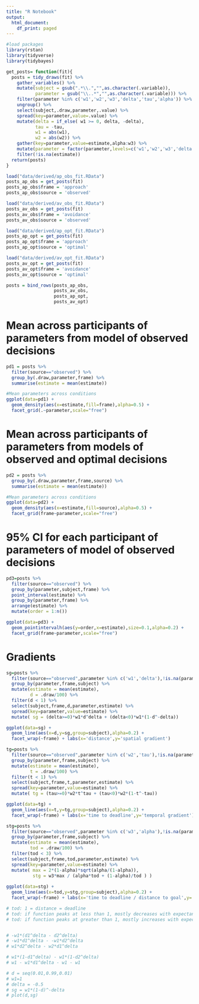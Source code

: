 ```yaml
---
title: "R Notebook"
output:
  html_document:
    df_print: paged
---
```



```r

#load packages
library(rstan)
library(tidyverse)
library(tidybayes)

get_posts= function(fit){
  posts = tidy_draws(fit) %>%
    gather_variables() %>%
    mutate(subject = gsub(".*\\.","",as.character(.variable)),
           parameter = gsub("\\..*","",as.character(.variable))) %>%
    filter(parameter %in% c('w1','w2','w3','delta','tau','alpha')) %>%
    ungroup() %>%
    select(subject,.draw,parameter,.value) %>%
    spread(key=parameter,value=.value) %>%
    mutate(delta = if_else( w1 >= 0, delta, -delta),
           tau = -tau,
           w1 = abs(w1),
           w2 = abs(w2)) %>%
    gather(key=parameter,value=estimate,alpha:w3) %>%
    mutate(parameter = factor(parameter,levels=c('w1','w2','w3','delta','tau','alpha'))) %>%
    filter(!is.na(estimate))
  return(posts)
}

load("data/derived/ap_obs_fit.RData")
posts_ap_obs = get_posts(fit)
posts_ap_obs$frame = 'approach'
posts_ap_obs$source = 'observed'

load("data/derived/av_obs_fit.RData")
posts_av_obs = get_posts(fit)
posts_av_obs$frame = 'avoidance'
posts_av_obs$source = 'observed'

load("data/derived/ap_opt_fit.RData")
posts_ap_opt = get_posts(fit)
posts_ap_opt$frame = 'approach'
posts_ap_opt$source = 'optimal'

load("data/derived/av_opt_fit.RData")
posts_av_opt = get_posts(fit)
posts_av_opt$frame = 'avoidance'
posts_av_opt$source = 'optimal'

posts = bind_rows(posts_ap_obs,
                  posts_av_obs,
                  posts_ap_opt,
                  posts_av_opt)

```

# Mean across participants of parameters from model of observed decisions

```r

pd1 = posts %>%
  filter(source=="observed") %>%
  group_by(.draw,parameter,frame) %>%
  summarise(estimate = mean(estimate))

#Mean parameters across conditions
ggplot(data=pd1) +
  geom_density(aes(x=estimate,fill=frame),alpha=0.5) +
  facet_grid(.~parameter,scale="free")


```

# Mean across participants of parameters from models of observed and optimal decisions

```r

pd2 = posts %>%
  group_by(.draw,parameter,frame,source) %>%
  summarise(estimate = mean(estimate))

#Mean parameters across conditions
ggplot(data=pd2) +
  geom_density(aes(x=estimate,fill=source),alpha=0.5) +
  facet_grid(frame~parameter,scale="free")

```


# 95% CI for each participant of parameters of model of observed decisions

```r

pd3=posts %>%
  filter(source=="observed") %>%
  group_by(parameter,subject,frame) %>%
  point_interval(estimate) %>%
  group_by(parameter,frame) %>%
  arrange(estimate) %>%
  mutate(order = 1:n())

ggplot(data=pd3) +
  geom_pointintervalh(aes(y=order,x=estimate),size=0.1,alpha=0.2) +
  facet_grid(frame~parameter,scale="free")


```

# Gradients

```r

sg=posts %>%
  filter(source=="observed",parameter %in% c('w1','delta'),!is.na(parameter)) %>%
  group_by(parameter,frame,subject) %>%
  mutate(estimate = mean(estimate),
         d = .draw/100) %>%
  filter(d < 1) %>%
  select(subject,frame,d,parameter,estimate) %>%
  spread(key=parameter,value=estimate) %>%
  mutate( sg = (delta>=0)*w1*d^delta + (delta<0)*w1*(1-d^-delta))

ggplot(data=sg) +
  geom_line(aes(x=d,y=sg,group=subject),alpha=0.2) +
  facet_wrap(~frame) + labs(x='distance',y='spatial gradient')

tg=posts %>%
  filter(source=="observed",parameter %in% c('w2','tau'),!is.na(parameter)) %>%
  group_by(parameter,frame,subject) %>%
  mutate(estimate = mean(estimate),
         t = .draw/100) %>%
  filter(t < 1) %>%
  select(subject,frame,t,parameter,estimate) %>%
  spread(key=parameter,value=estimate) %>%
  mutate( tg = (tau>=0)*w2*t^tau + (tau<0)*w2*(1-t^-tau))

ggplot(data=tg) +
  geom_line(aes(x=t,y=tg,group=subject),alpha=0.2) +
  facet_wrap(~frame) + labs(x='time to deadline',y='temporal gradient')

stg=posts %>%
  filter(source=="observed",parameter %in% c('w3','alpha'),!is.na(parameter)) %>%
  group_by(parameter,frame,subject) %>%
  mutate(estimate = mean(estimate),
         tod = .draw/100) %>%
  filter(tod < 3) %>%
  select(subject,frame,tod,parameter,estimate) %>%
  spread(key=parameter,value=estimate) %>%
  mutate( max = 2*(1-alpha)*sqrt(alpha/(1-alpha)),
          stg = w3*max / (alpha*tod + (1-alpha)/tod ) )
          
ggplot(data=stg) +
  geom_line(aes(x=tod,y=stg,group=subject),alpha=0.2) +
  facet_wrap(~frame) + labs(x='time to deadline / distance to goal',y='spatiotemporal gradient')

# tod: 1 = distance = deadline
# tod: if function peaks at less than 1, mostly decreases with expectancy
# tod: if function peaks at greater than 1, mostly increases with expectancy


# -w1*(d1^delta - d2^delta)
# -w1*d1^delta - -w1*d2^delta
# w1*d2^delta - w2*d1^delta

# w1*(1-d1^delta) - w1*(1-d2^delta)
# w1 - w1*d1^delta - w1 - w1

# d = seq(0.01,0.99,0.01)
# w1=1
# delta = -0.5
# sg = w1*(1-d)^-delta
# plot(d,sg)



```
